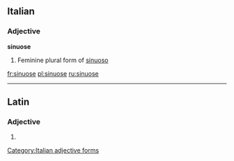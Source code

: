 ==Italian==

===Adjective===
'''sinuose''' {{f}}

# Feminine plural form of [[sinuoso]]
[[Category:Italian adjective forms]]

[[fr:sinuose]]
[[pl:sinuose]]
[[ru:sinuose]]

----
==Latin==

===Adjective===
{{la-adj-form|sinuōse}}

# {{inflection of|sinuosus|sinuōsus|voc|m|s|lang=la}}
{{rfc-auto}}